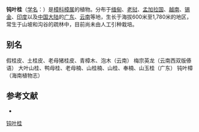 {{Speciesbox
| name = 钝叶桂
| status = 
| status_system = 
| image =
| genus = Cinnamomum
| species = bejolghota
| authority = (Buch.-Ham.) Sweet
}}

'''钝叶桂'''（[[学名|学名]]：{{lang|la|''Cinnamomum bejolghota''}}）是[[樟科|樟科]][[樟属|樟属]]的植物。分布于[[缅甸|缅甸]]、[[老挝|老挝]]、[[孟加拉国|孟加拉国]]、[[越南|越南]]、[[锡金|锡金]]、[[印度|印度]]以及[[中国大陆|中国大陆]]的[[广东|广东]]、[[云南|云南]]等地，生长于海拔600米至1,780米的地区，常生于山坡和沟谷的疏林中，目前尚未由人工引种栽培。

== 别名 ==
假桂皮、土桂皮、老母猪桂皮、青樟木、泡木（云南） 梅宗英龙（云南西双版傣语） 大叶山桂、鸭母桂、老母楠、山桂楠、山桂、奉楠、山玉桂（广东） 钝叶樟（海南植物志）

== 参考文献 ==
<div class="references-small">
* {{cite web| url =http://www.bioinfo.cn/db05/KmzwSpecies.php?action=view&id=11870| title =钝叶桂| work =《中国高等植物数据库全库》| publisher =中国科学院微生物研究所| author =昆明植物研究所| accessdate =2009-02-24| deadurl =yes| archiveurl =https://web.archive.org/web/20160305081044/http://www.bioinfo.cn/db05/KmzwSpecies.php?action=view&id=11870| archivedate =2016-03-05}}
</div>
{{Taxonbar|from=Q2972821}}

[[Category:樟属|钝叶桂]]


{{植物小作品}}